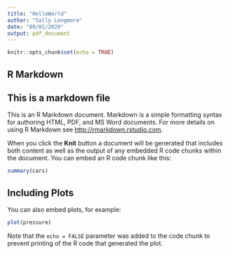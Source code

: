 ```yaml
---
title: "HelloWorld"
author: "Sally Longmore"
date: "09/01/2020"
output: pdf_document
---
```


```r
knitr::opts_chunk$set(echo = TRUE)
```

## R Markdown
## This is a markdown file

This is an R Markdown document. Markdown is a simple formatting syntax for authoring HTML, PDF, and MS Word documents. For more details on using R Markdown see <http://rmarkdown.rstudio.com>.

When you click the **Knit** button a document will be generated that includes both content as well as the output of any embedded R code chunks within the document. You can embed an R code chunk like this:

```r
summary(cars)
```

## Including Plots

You can also embed plots, for example:

```r
plot(pressure)
```

Note that the `echo = FALSE` parameter was added to the code chunk to prevent printing of the R code that generated the plot.
